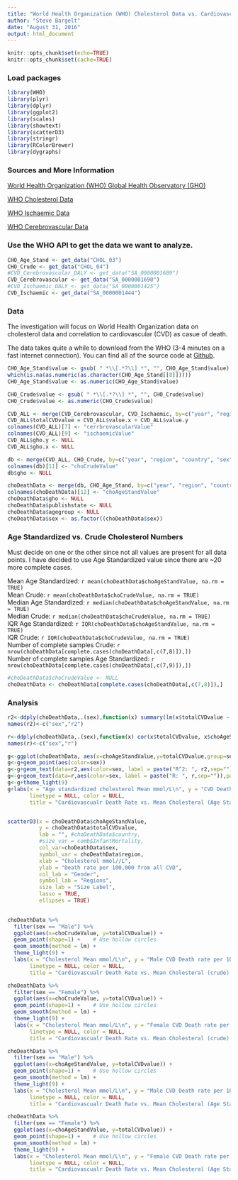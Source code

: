 ```yaml
---
title: "World Health Organization (WHO) Cholesterol Data vs. Cardiovascular Death Rates"
author: "Steve Bargelt"
date: "August 31, 2016"
output: html_document
---
```


```r
knitr::opts_chunk$set(echo=TRUE)
knitr::opts_chunk$set(cache=TRUE)
```

### Load packages

```r
library(WHO)
library(plyr)
library(dplyr)
library(ggplot2)
library(scales)
library(showtext)
library(scatterD3)
library(stringr)
library(RColorBrewer)
library(dygraphs)
```


### Sources and More Information

[World Health Organization (WHO) Global Health Observatory (GHO)](http://www.who.int/gho/en/)

[WHO Cholesterol Data](http://apps.who.int/gho/data/node.main.A883?lang=en)

[WHO Ischaemic Data](https://rho.emro.who.int/rhodata/node.main.A1079?lang=en)

[WHO Cerebrovascular Data](https://rho.emro.who.int/rhodata/node.main.A1073?lang=en)


### Use the WHO API to get the data we want to analyze.
```r

CHO_Age_Stand <- get_data("CHOL_03")
CHO_Crude <- get_data("CHOL_04")
#CVD_Cerebrovascular_DALY <- get_data("SA_0000001689")
CVD_Cerebrovascular <- get_data("SA_0000001690")
#CVD_Ischaemic_DALY <- get_data("SA_0000001425")
CVD_Ischaemic <- get_data("SA_0000001444")

```

### Data

The investigation will focus on World Health Organization data on cholesterol data and correlation to cardiovascular (CVD) as casue of death. 

The data takes quite a while to download from the WHO (3-4 minutes on a fast internet connection). You can find all of the source code at [Github](https://github.com/stevebargelt/WHO-Data "WHO Cholesterol Data").

```r

CHO_Age_Stand$value <- gsub( " *\\[.*?\\] *", "", CHO_Age_Stand$value)
which(is.na(as.numeric(as.character(CHO_Age_Stand[[8]]))))
CHO_Age_Stand$value <- as.numeric(CHO_Age_Stand$value)

CHO_Crude$value <- gsub( " *\\[.*?\\] *", "", CHO_Crude$value)
CHO_Crude$value <- as.numeric(CHO_Crude$value)

CVD_ALL <- merge(CVD_Cerebrovascular, CVD_Ischaemic, by=c("year", "region", "country", "sex", "publishstate"))
CVD_ALL$totalCVDvalue = CVD_ALL$value.x + CVD_ALL$value.y
colnames(CVD_ALL)[7] <- "cerrbrovascularValue"
colnames(CVD_ALL)[9] <- "ischaemicValue"
CVD_ALL$gho.y <- NULL
CVD_ALL$gho.x <- NULL

db <- merge(CVD_ALL, CHO_Crude, by=c("year", "region", "country", "sex", "publishstate"))
colnames(db)[11] <- "choCrudeValue"
db$gho <- NULL

choDeathData <- merge(db, CHO_Age_Stand, by=c("year", "region", "country", "sex", "publishstate", "agegroup"))
colnames(choDeathData)[12] <- "choAgeStandValue"
choDeathData$gho <- NULL
choDeathData$publishstate <- NULL
choDeathData$agegroup <- NULL
choDeathData$sex <- as.factor((choDeathData$sex))

```

### Age Standardized vs. Crude Cholesterol Numbers

Must decide on one or the other since not all values are present for all data points. I have decided to use Age Standardized value since there are ~20 more complete cases.

Mean Age Standardized: `r mean(choDeathData$choAgeStandValue, na.rm = TRUE)` <br />
Mean Crude: `r mean(choDeathData$choCrudeValue, na.rm = TRUE)` <br />
Median Age Standardized: `r median(choDeathData$choAgeStandValue, na.rm = TRUE)` <br />
Median Crude: `r median(choDeathData$choCrudeValue, na.rm = TRUE)` <br />
IQR Age Standardized: `r IQR(choDeathData$choAgeStandValue, na.rm = TRUE)` <br />
IQR Crude: `r IQR(choDeathData$choCrudeValue, na.rm = TRUE)` <br />
Number of complete samples Crude: `r  nrow(choDeathData[complete.cases(choDeathData[,c(7,8)]),])` <br />
Number of complete samples Age Standardized: `r nrow(choDeathData[complete.cases(choDeathData[,c(7,9)]),])` <br />

```r
#choDeathData$choCrudeValue <- NULL
choDeathData <- choDeathData[complete.cases(choDeathData[,c(7,8)]),]

```

### Analysis

```r
r2<-ddply(choDeathData,.(sex),function(x) summary(lm(x$totalCVDvalue ~ x$choAgeStandValue))$r.squared)
names(r2)<-c("sex","r2")

r<-ddply(choDeathData,.(sex),function(x) cor(x$totalCVDvalue, x$choAgeStandValue, , method="pearson"))
names(r)<-c("sex","r")

g<-ggplot(choDeathData, aes(x=choAgeStandValue,y=totalCVDvalue,group=sex))
g<-g+geom_point(aes(color=sex))
g<-g+geom_text(data=r2,aes(color=sex, label = paste("R^2: ", r2,sep="")),parse=T,x=5.5,y=c(800,750), show.legend=TRUE)
g<-g+geom_text(data=r,aes(color=sex, label = paste("R: ", r,sep="")),parse=T,x=5.5,y=c(700,650), show.legend=TRUE)
g<-g+theme_light(9)
g+labs(x = "Age standardized cholesterol Mean mmol/L\n", y = "CVD Death rate per 100,000", 
       linetype = NULL, color = NULL,
       title = "Cardiovascualr Death Rate vs. Mean Cholesteral (Age Standardized) (by region)\n")


scatterD3(x = choDeathData$choAgeStandValue, 
          y = choDeathData$totalCVDvalue, 
          lab = "", #choDeathData$country,
          #size_var = comb$InfantMortality,
          col_var=choDeathData$sex,
          symbol_var = choDeathData$region,
          xlab = "Cholesterol mmol//L", 
          ylab = "Death rate per 100,000 from all CVD", 
          col_lab = "Gender",
          symbol_lab = "Regions",
          size_lab = "Size Label",
          lasso = TRUE, 
          ellipses = TRUE)
          

choDeathData %>% 
  filter(sex == "Male") %>% 
  ggplot(aes(x=choCrudeValue, y=totalCVDvalue)) +
  geom_point(shape=1) +    # Use hollow circles
  geom_smooth(method = lm) +
  theme_light(9) +
  labs(x = "Cholesterol Mean mmol/L\n", y = "Male CVD Death rate per 100,000", 
       linetype = NULL, color = NULL,
       title = "Cardiovascualr Death Rate vs. Mean Cholesteral (crude) (by region)\n")

```

```r
choDeathData %>% 
  filter(sex == "Female") %>% 
  ggplot(aes(x=choCrudeValue, y=totalCVDvalue)) +
  geom_point(shape=1) +    # Use hollow circles
  geom_smooth(method = lm) +
  theme_light(9) +
  labs(x = "Cholesterol Mean mmol/L\n", y = "Female CVD Death rate per 100,000", 
       linetype = NULL, color = NULL,
       title = "Cardiovascualr Death Rate vs. Mean Cholesteral (crude) (by region)\n")

```

```r
choDeathData %>% 
  filter(sex == "Male") %>% 
  ggplot(aes(x=choAgeStandValue, y=totalCVDvalue)) +
  geom_point(shape=1) +    # Use hollow circles
  geom_smooth(method = lm) +
  theme_light(9) +
  labs(x = "Cholesterol Mean mmol/L\n", y = "Male CVD Death rate per 100,000", 
       linetype = NULL, color = NULL,
       title = "Cardiovascualr Death Rate vs. Mean Cholesteral (Age Standardized) (by region)\n")

```

```r
choDeathData %>% 
  filter(sex == "Female") %>% 
  ggplot(aes(x=choAgeStandValue, y=totalCVDvalue)) +
  geom_point(shape=1) +    # Use hollow circles
  geom_smooth(method = lm) +
  theme_light(9) +
  labs(x = "Cholesterol Mean mmol/L\n", y = "Female CVD Death rate per 100,000", 
       linetype = NULL, color = NULL,
       title = "Cardiovascualr Death Rate vs. Mean Cholesteral (Age Standardized) (by region)\n")

```
